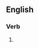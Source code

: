 {{also|détartrâtes}}

==English==

===Verb===
{{head|en|verb form}}

# {{en-third-person singular of|detartrate}}
